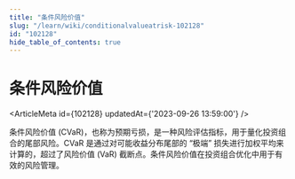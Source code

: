 ```yaml
---
title: "条件风险价值"
slug: "/learn/wiki/conditionalvalueatrisk-102128"
id: "102128"
hide_table_of_contents: true
---
```



# 条件风险价值

<ArticleMeta id={102128} updatedAt={'2023-09-26 13:59:00'} />
<div className='border-solid border-b border-t-0 my-4 border-[var(--ifm-color-gray-300)]' />

条件风险价值 (CVaR)，也称为预期亏损，是一种风险评估指标，用于量化投资组合的尾部风险。CVaR 是通过对可能收益分布尾部的 “极端” 损失进行加权平均来计算的，超过了风险价值 (VaR) 截断点。条件风险价值在投资组合优化中用于有效的风险管理。
